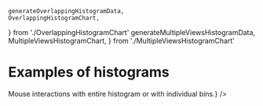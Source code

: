     generateOverlappingHistogramData,
    OverlappingHistogramChart,
} from './OverlappingHistogramChart'
    generateMultipleViewsHistogramData,
    MultipleViewsHistogramChart,
} from './MultipleViewsHistogramChart'

<Meta title="Gallery/Histograms" />

# Examples of histograms

<Canvas>
    <Story name="annotations">
        <Controller
            generator={generateLineHistogramData}
            chart={LineHistogramChart}
            steps={['axes', 'data', 'primary-label', 'secondary-label']}
        />
    </Story>
</Canvas>

<Canvas>
    <Story name="two distributions">
        <Controller
            generator={generateOverlappingHistogramData}
            chart={OverlappingHistogramChart}
            comment={<span>Mouse interactions with entire histogram or with individual bins.</span>}
        />
    </Story>
</Canvas>

<Canvas>
    <Story name="multiple views">
        <Controller
            generator={generateMultipleViewsHistogramData}
            chart={MultipleViewsHistogramChart}
            steps={['subtitle', 'small', 'medium', 'large']}
        />
    </Story>
</Canvas>

